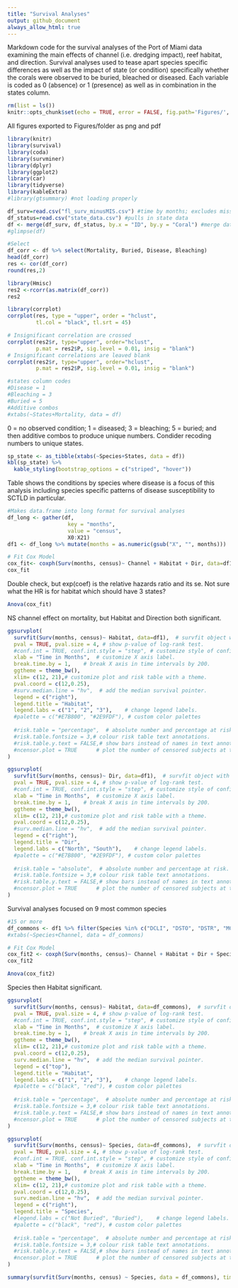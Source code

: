 ```yaml
---
title: "Survival Analyses"
output: github_document
always_allow_html: true
---
```


Markdown code for the survival analyses of the Port of Miami data examining the main effects of channel (i.e. dredging impact), reef habitat, and direction. Survival analyses used to tease apart species specific differences as well as the impact of state (or condition) specifically whether the corals were observed to be buried, bleached or diseased. Each variable is coded as 0 (absence) or 1 (presence) as well as in combination in the states column.

```r
rm(list = ls())
knitr::opts_chunk$set(echo = TRUE, error = FALSE, fig.path='Figures/', dev=c('png', 'pdf'))
```

All figures exported to Figures/folder as png and pdf

```r
library(knitr)
library(survival)
library(coda)
library(survminer)
library(dplyr)
library(ggplot2)
library(car)
library(tidyverse)
library(kableExtra)
#library(gtsummary) #not loading properly
```

```r
df_surv=read.csv("fl_surv_minusMIS.csv") #time by months; excludes missing corals
df_status=read.csv("state_data.csv") #pulls in state data
df <- merge(df_surv, df_status, by.x = "ID", by.y = "Coral") #merge dataframes
#glimpse(df)
```

```r
#Select 
df_corr <- df %>% select(Mortality, Buried, Disease, Bleaching)
head(df_corr)
res <- cor(df_corr)
round(res,2)
```

```r
library(Hmisc)
res2 <-rcorr(as.matrix(df_corr))
res2
```

```r
library(corrplot)
corrplot(res, type = "upper", order = "hclust",
         tl.col = "black", tl.srt = 45)
```

```r
# Insignificant correlation are crossed
corrplot(res2$r, type="upper", order="hclust", 
         p.mat = res2$P, sig.level = 0.01, insig = "blank")
# Insignificant correlations are leaved blank
corrplot(res2$r, type="upper", order="hclust", 
         p.mat = res2$P, sig.level = 0.01, insig = "blank")
```

```r
#states column codes 
#Disease = 1
#Bleaching = 3
#Buried = 5
#Additive combos
#xtabs(~States+Mortality, data = df)
```
0 = no observed condition; 1 = diseased; 3 = bleaching; 5 = buried; and then additive combos to produce unique numbers. Condider recoding numbers to unique states.

```r
sp_state <- as_tibble(xtabs(~Species+States, data = df))
kbl(sp_state) %>%
  kable_styling(bootstrap_options = c("striped", "hover"))
```
Table shows the conditions by species where disease is a focus of this analysis including species specific patterns of disease susceptibility to SCTLD in particular.

```r
#Makes data.frame into long format for survival analyses
df_long <- gather(df,
                   key = "months",
                   value = "census",
                   X0:X21)
df1 <- df_long %>% mutate(months = as.numeric(gsub("X", "", months)))
```


```r
# Fit Cox Model
cox_fit<- coxph(Surv(months, census)~ Channel + Habitat + Dir, data=df1)
cox_fit
```

Double check, but exp(coef) is the relative hazards ratio and its se. Not sure what the HR is for habitat which should have 3 states?

```r
Anova(cox_fit)
```
NS channel effect on mortality, but Habitat and Direction both significant.

```r
ggsurvplot(
  survfit(Surv(months, census)~ Habitat, data=df1),  # survfit object with calculated statistics
  pval = TRUE, pval.size = 4, # show p-value of log-rank test.
  #conf.int = TRUE, conf.int.style = "step", # customize style of confidence intervals
  xlab = "Time in Months",  # customize X axis label.
  break.time.by = 1,    # break X axis in time intervals by 200.
  ggtheme = theme_bw(), 
  xlim= c(12, 21),# customize plot and risk table with a theme.
  pval.coord = c(12,0.25),
  #surv.median.line = "hv",  # add the median survival pointer.
  legend = c("right"),
  legend.title = "Habitat",
  legend.labs = c("1", "2", "3"),    # change legend labels.
  #palette = c("#E7B800", "#2E9FDF"), # custom color palettes
  
  #risk.table = "percentage",  # absolute number and percentage at risk.
  #risk.table.fontsize = 3,# colour risk table text annotations.
  #risk.table.y.text = FALSE,# show bars instead of names in text annotations
  #ncensor.plot = TRUE      # plot the number of censored subjects at time t
)
```

```r
ggsurvplot(
  survfit(Surv(months, census)~ Dir, data=df1),  # survfit object with calculated statistics
  pval = TRUE, pval.size = 4, # show p-value of log-rank test.
  #conf.int = TRUE, conf.int.style = "step", # customize style of confidence intervals
  xlab = "Time in Months",  # customize X axis label.
  break.time.by = 1,    # break X axis in time intervals by 200.
  ggtheme = theme_bw(), 
  xlim= c(12, 21),# customize plot and risk table with a theme.
  pval.coord = c(12,0.25),
  #surv.median.line = "hv",  # add the median survival pointer.
  legend = c("right"),
  legend.title = "Dir",
  legend.labs = c("North", "South"),    # change legend labels.
  #palette = c("#E7B800", "#2E9FDF"), # custom color palettes
  
  #risk.table = "absolute",  # absolute number and percentage at risk.
  #risk.table.fontsize = 3,# colour risk table text annotations.
  #risk.table.y.text = FALSE,# show bars instead of names in text annotations
  #ncensor.plot = TRUE      # plot the number of censored subjects at time t
)
```

Survival analyses focused on 9 most common species

```r
#15 or more
df_commons <- df1 %>% filter(Species %in% c("DCLI", "DSTO", "DSTR", "MCAV", "MMEA", "PAST", "SBOU", "SINT", "SSID")) #keeping only the 9 most common species 
#xtabs(~Species+Channel, data = df_commons)
```

```r
# Fit Cox Model
cox_fit2 <- coxph(Surv(months, census)~ Channel + Habitat + Dir + Species, data=df_commons)
cox_fit2
```

```r
Anova(cox_fit2)
```

Species then Habitat significant.


```r
ggsurvplot(
  survfit(Surv(months, census)~ Habitat, data=df_commons),  # survfit object with calculated statistics
  pval = TRUE, pval.size = 4, # show p-value of log-rank test.
  #conf.int = TRUE, conf.int.style = "step", # customize style of confidence intervals
  xlab = "Time in Months",  # customize X axis label.
  break.time.by = 1,    # break X axis in time intervals by 200.
  ggtheme = theme_bw(), 
  xlim= c(12, 21),# customize plot and risk table with a theme.
  pval.coord = c(12,0.25),
  surv.median.line = "hv",  # add the median survival pointer.
  legend = c("top"),
  legend.title = "Habitat",
  legend.labs = c("1", "2", "3"),    # change legend labels.
  #palette = c("black", "red"), # custom color palettes
  
  #risk.table = "percentage",  # absolute number and percentage at risk.
  #risk.table.fontsize = 3,# colour risk table text annotations.
  #risk.table.y.text = FALSE,# show bars instead of names in text annotations
  #ncensor.plot = TRUE      # plot the number of censored subjects at time t
)
```


```r
ggsurvplot(
  survfit(Surv(months, census)~ Species, data=df_commons),  # survfit object with calculated statistics
  pval = TRUE, pval.size = 4, # show p-value of log-rank test.
  #conf.int = TRUE, conf.int.style = "step", # customize style of confidence intervals
  xlab = "Time in Months",  # customize X axis label.
  break.time.by = 1,    # break X axis in time intervals by 200.
  ggtheme = theme_bw(), 
  xlim= c(12, 21),# customize plot and risk table with a theme.
  pval.coord = c(12,0.25),
  surv.median.line = "hv",  # add the median survival pointer.
  legend = c("right"),
  legend.title = "Species",
  #legend.labs = c("Not Buried", "Buried"),    # change legend labels.
  #palette = c("black", "red"), # custom color palettes
  
  #risk.table = "percentage",  # absolute number and percentage at risk.
  #risk.table.fontsize = 3,# colour risk table text annotations.
  #risk.table.y.text = FALSE,# show bars instead of names in text annotations
  #ncensor.plot = TRUE      # plot the number of censored subjects at time t
)
```


```r
summary(survfit(Surv(months, census) ~ Species, data = df_commons), times = 21)
```
